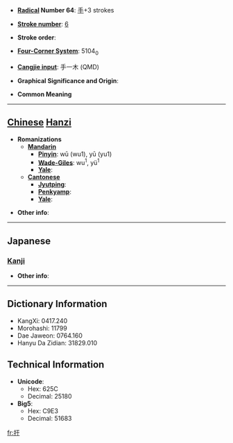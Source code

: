 * '''[[Wiktionary:Chinese radical index| Radical]] Number 64''': [[Wiktionary:Chinese radical index 手|手]]+3 strokes

* '''[[Wiktionary:Chinese total strokes index|Stroke number]]''': [[Wiktionary:Chinese total strokes index 6|6]]

* '''Stroke order''': 

* '''[[Wiktionary:Chinese four corner index|Four-Corner System]]''': 5104<sub>0</sub>

* '''[[Wiktionary:Chinese Cangjie index|Cangjie input]]''': 手一木 (QMD)

* '''Graphical Significance and Origin''': 

* '''Common Meaning'''

----

== [[Chinese]] [[Hanzi]] ==

* '''Romanizations'''
** '''[[Mandarin]]'''
*** '''[[Pinyin]]''': wū (wu1), yū (yu1)
*** '''[[Wade-Giles]]''': wu<sup>1</sup>, yü<sup>1</sup>
*** '''[[Yale]]''': 
** '''[[Cantonese]]'''
*** '''[[Jyutping]]''':
*** '''[[Penkyamp]]''': 
*** '''[[Yale]]''': 

* '''Other info''': 

----

==Japanese==
===[[Kanji]]===
{{kanji|on readings=[[う]] (u), [[く]] (ku)
|kun readings=[[さしまねく]] (sashimaneku)
}}

* '''Other info''':  

----

== Dictionary Information ==

* KangXi: 0417.240
* Morohashi: 11799
* Dae Jaweon: 0764.160
* Hanyu Da Zidian: 31829.010

== Technical Information ==

* '''Unicode''':
** Hex: 625C
** Decimal: 25180
* '''Big5''':
** Hex: C9E3
** Decimal: 51683

[[fr:扜]]